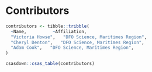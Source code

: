 # Contributors


```r
contributors <- tibble::tribble(
  ~Name,          ~Affiliation,
  "Victoria Howse",   "DFO Science, Maritimes Region",
  "Cheryl Denton",   "DFO Science, Maritimes Region",
  "Adam Cook",   "DFO Science, Maritimes Region",
)
```

```r
csasdown::csas_table(contributors)
```
